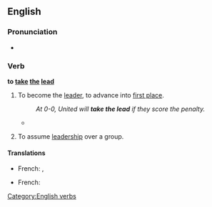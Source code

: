 ==English==

===Pronunciation===
* {{IPA|/ˈtɛɪkθəˈliːd/}}

===Verb===
'''to [[take]] [[the]] [[lead]]'''

# {{idiomatic}} To become the [[leader]], to advance into [[first place]].
#: ''At 0-0, United will '''take the lead''' if they score the penalty.''
#* {{quote-news
|year=2010
|date=December 29
|author=Sam Sheringham 
|title=Liverpool 0 - 1 Wolverhampton
|work=BBC
|url=http://news.bbc.co.uk/sport1/hi/football/eng_prem/9308904.stm
|page=
|passage=It was an omen of things to come as in the 56th minute the visitors '''took the lead''' after a mix-up between Skrtel and Sotirios Kyrgiakos allowed Ebanks-Blake's through-ball to '''squeeze''' between them.}}
# {{idiomatic}} To assume [[leadership]] over a group.

====Translations====
{{trans-top|to advance into first place}}
* French: {{t|fr|ouvrir la marche}},  {{t|fr|passer en tête}}
{{trans-mid}}
{{trans-bottom}}

{{trans-top|to assume leadership over a group}}
* French: {{t|fr|prendre le commandement}}
{{trans-mid}}
{{trans-bottom}}

[[Category:English verbs]]